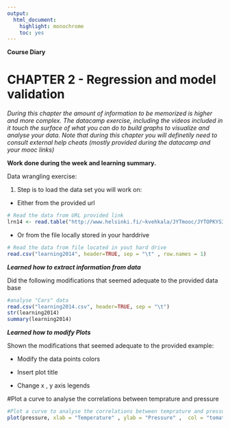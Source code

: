 ```yaml
---
output: 
  html_document: 
    highlight: monochrome
    toc: yes
---
```

**Course Diary**

# CHAPTER 2 - Regression and model validation

*During this chapter the amount of information to be memorized is higher and more complex. The datacamp exercise, including the videos included in it touch the surface of what you can do to build graphs to visualize and analyse your data. Note that during this chapter you will definetily need to consult external help cheats (mostly provided during the datacamp and your mooc links)*


**Work done during the week and learning summary.**

Data wrangling exercise: 

1. Step is to load the data set you will work on:
 
 - Either from the provided url 
```r
# Read the data from URL provided link
lrn14 <- read.table("http://www.helsinki.fi/~kvehkala/JYTmooc/JYTOPKYS3-data.txt", sep="\t", header=TRUE)
```
  
 - Or from the file locally stored in your harddrive 
 
```r
# Read the data from file located in yout hard drive
read.csv("learning2014", header=TRUE, sep = "\t" , row.names = 1)
```
 



_**Learned how to extract information from data**_

Did the following modifications that seemed adequate to the provided data base


```r
#analyse "Cars" data
read.csv("learning2014.csv", header=TRUE, sep = "\t")
str(learning2014)
summary(learning2014)


```

_**Learned how to modify Plots**_

Shown the modifications that seemed adequate to the provided example: 

- Modify the data points colors 

- Insert plot title 

- Change x , y axis legends 

#Plot a curve to analyse the correlations between temprature and pressure
```r
#Plot a curve to analyse the correlations between temprature and pressure
plot(pressure, xlab = "Temperature" , ylab = "Pressure" ,  col = "tomato", bg = "grey", main = "Temperature - Pressure curve")
```


